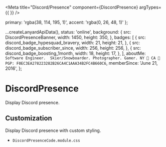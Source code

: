 
<Meta title="Discord/Presence" component={DiscordPresence} argTypes={{ }} />

  primary: 'rgba(38, 114, 195, 1)',
  accent: 'rgba(0, 26, 48, 1)'
};

  ...createLanyardApiData(),
  status: 'online',
  background: {
    src: DiscordPresenceBanner,
    width: 1450,
    height: 350,
  },
  badges: [
    {
      src: discord_badge_hypesquad_bravery,
      width: 21,
      height: 21,
    },
    {
      src: discord_badge_subscriber_since,
      width: 256,
      height: 256,
    },
    {
      src: discord_badge_boosting_1month,
      width: 18,
      height: 17,
    },
  ],
  aboutMe: `Software Engineer.  Skier/Snowboarder. Photographer. Gamer.
NY 🌆 CA 🌁
PGP: F0EC3EA278223282B26CA4C1AAA34B2FC4B660C6`,
  memberSince: 'June 21, 2016',
};

# DiscordPresence

Display Discord presence.

<Canvas>
  <Story name="DiscordPresence">
    <div style={{ fontSize: '14px' }}>
      <DiscordPresence
        classes={StyleDiscordPresenceDefault}
        theme={theme}
        data={data} />
    </div>
  </Story>
</Canvas>

## Customization

Display Discord presence with custom styling.

- `DiscordPresenceCode.module.css`

<Story name="DiscordPresenceCode">
  <div style={{ fontSize: '14px' }}>
    <DiscordPresence
      classes={Object.assign({}, StyleDiscordPresenceDefault, StyleDiscordPresenceCode)}
      theme={theme}
      data={data} />
  </div>
</Story>
